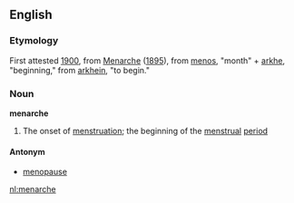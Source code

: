 ==English==
===Etymology===
First attested [[w:1900|1900]], from {{G.}} [[Menarche]] ([[w:1895|1895]]), from {{Gr.}} [[menos]], "month" + [[arkhe]], "beginning," from [[arkhein]], "to begin."

===Noun===
'''menarche''' {{wikipedia}}
#The onset of [[menstruation]]; the beginning of the [[menstrual]] [[period]]

====Antonym====
*[[menopause]]

[[nl:menarche]]